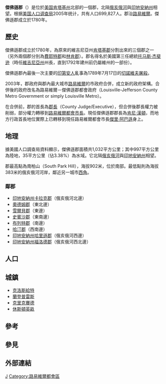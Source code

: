 {{noteTA
|T=zh:傑佛遜縣 (肯塔基州); zh-hans:杰佛逊县 (肯塔基州); zh-hant:傑佛遜縣 (肯塔基州); zh-cn:杰斐逊县 (肯塔基州); zh-tw:傑佛遜郡 (肯塔基州);
|1=zh:县; zh-hans:县; zh-hant:縣; zh-tw:郡;
|2=zh:托马斯;zh-hans:托马斯;zh-hant:托馬斯;zh-tw:湯瑪斯;zh-hk:湯瑪斯;zh-mo:湯瑪斯;
|3=zh:杰斐逊;zh-hans:杰斐逊;zh-hant:傑斐遜;zh-tw:傑佛遜;zh-hk:傑佛遜;zh-mo:傑佛遜;
}}
{{Otheruses|傑佛遜縣|subject=美國肯塔基州的一個郡|other=同名的郡}}
{{Infobox U.S. County|
 county = 傑佛遜郡 |
 state = 肯塔基州 |
 en county = Jefferson County |
 en state = Kentucky |
 seal = |
 map = Map of Kentucky highlighting Jefferson County.svg |
 map size = 250 |
 founded = 1780 |
 seat = [[路易維爾_(肯塔基州)|路易維爾]] |
 area = 1,032 [[km²|km²]] (399 [[square_mile|mi²]]) |
 area land = 997 km² (385 mi²) |
 area water = 35 km² (13 mi²) |
 area percentage = 3.38% |
 census yr = 2005 |
 pop = 699,827 <ref name="census1">[http://www.census.gov/popest/cities/files/SUB-EST2005-all.csv Census Population Estimates for 2005] 25202行</ref> |
 density = 1,592.6 |
 web = www.louisvilleky.gov |
|}}
'''傑佛遜郡'''（{{lang-en|Jefferson County}}）是位於[[美国|美国]][[肯塔基州|肯塔基州]]北部的一個郡，北隔[[俄亥俄河|俄亥俄河]]與[[印地安納州|印地安納州]]相望。根据[[美国人口调查局|美国人口调查局]]2005年统计，共有人口699,827人。郡治[[路易維爾_(肯塔基州)|路易維爾]]。傑佛遜郡成立於1780年。

==歷史==
傑佛遜郡成立於1780年，為原來的維吉尼亞州[[肯塔基郡|肯塔基郡]]分割出來的三個郡之一（另外兩個郡分別為[[費耶特縣_(肯塔基州)|費耶特郡]]和[[林肯縣_(肯塔基州)|林肯郡]]）。郡名得名於美國第三任總統[[托马斯·杰斐逊|托马斯·杰斐逊]]（時任[[維吉尼亞州|維吉尼亞州]]州長，直到1792年建州前仍屬維州的一部份）。

傑佛遜郡內最後一次主要的[[印第安人|印第安人]]亂事為1789年7月17日的[[切諾維夫屠殺|切諾維夫屠殺]]。

2003年，郡政府與郡內最大城市[[路易維爾_(肯塔基州)|路易維爾]]的市政府合併，成立新的政府架構。合併後的政府改名為路易維爾－傑佛遜郡都會政府（Louisville-Jefferson County Metro Government or simply Louisville Metro）。

在合併前，郡的首長為[[傑佛遜郡_(肯塔基州)_郡長|郡長]]（County Judge/Executive），但合併後郡長權力被削弱，部分權力轉移到[[路易維爾都會市長|路易維爾都會市長]]。現任傑佛遜郡郡長為[[肯尼·漢頓|肯尼·漢頓]]，而地方行政首長地位實際上已轉移到現任路易維爾都會市長[[傑里·阿巴遜|傑里·阿巴遜]]身上。

==地理==
據美國人口調查局資料顯示，傑佛遜郡面積共1,032平方公里；其中997平方公里為陸地，35平方公里（佔3.38%）為水域。它北隔[[俄亥俄河|俄亥俄河]]與[[印地安納州|印地安納州]]相望。

郡最高點為南柏山（South Park Hill），海拔902米，位於南部。最低點則為海拔383米的俄亥俄河河岸，鄰近另一城市[[西角(肯塔基州)|西角]]。

===鄰郡===
*[[卡拉克郡_(印地安納州)|印地安納州卡拉克郡]]（俄亥俄河北邊）
*[[奧德姆郡_(肯塔基州)|奧德姆郡]]（東北邊）
*[[雪爾貝郡_(肯塔基州)|雪爾貝郡]]（東邊）
*[[史賓沙郡_(肯塔基州)|史賓沙郡]]（東南邊）
*[[布列特郡_(肯塔基州)|布列特郡]]（南邊）
*[[哈汀郡_(肯塔基州)|哈汀郡]]（西南邊）
*[[哈里遜郡_(印地安納州)|印地安納州哈里遜郡]]（俄亥俄河西邊）
*[[福洛德郡_(印地安納州)|印地安納州福洛德郡]]（俄亥俄河西北邊）

==人口==

==城鎮==

* [[克洛斯给特_(肯塔基州)|克洛斯給特]]
* [[兰登普雷斯_(肯塔基州)|蘭登普雷斯]]
* [[克里克赛德_(肯塔基州)|克里克賽德]]
*[[休斯顿英亩_(肯塔基州)|休斯頓英畝]]

==參考==
<references/>

==參見==

==外部連結==

[[Category:肯塔基州行政区划|J]]
[[Category:路易維爾都會區|Category:路易維爾都會區]]